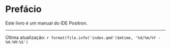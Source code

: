 # Prefácio {.unnumbered}

Este livro é um manual do IDE Positron.

------------------------------------------------------------------------

Última atualização: `r format(file.info('index.qmd')$mtime, '%d/%m/%Y - %H:%M:%S')`